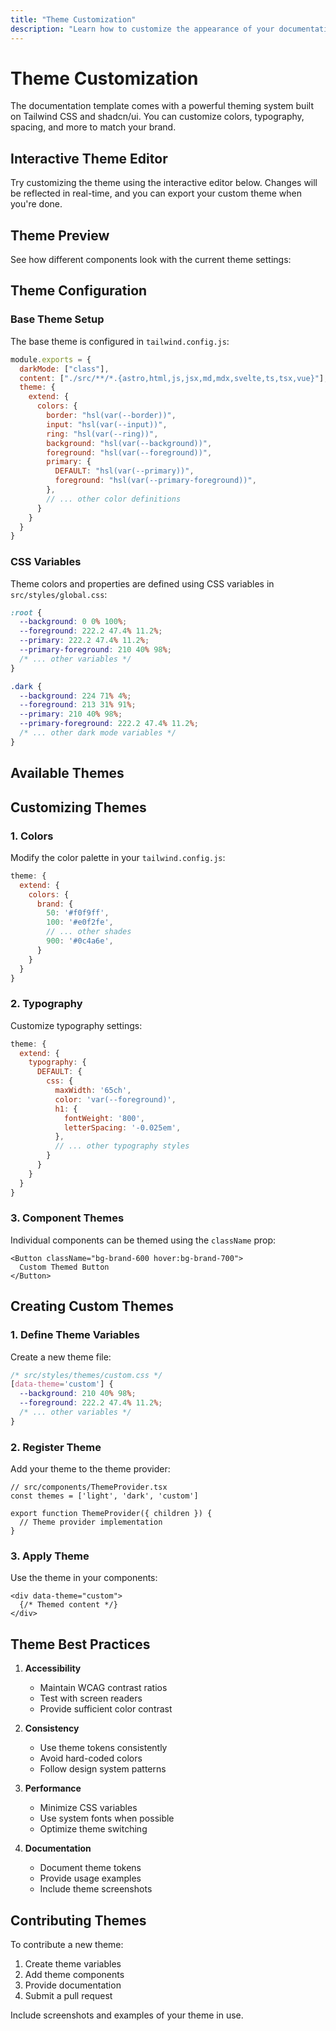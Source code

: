 ```yaml
---
title: "Theme Customization"
description: "Learn how to customize the appearance of your documentation site using themes."
---
```




<DocsLayout title={frontmatter.title} description={frontmatter.description}>

# Theme Customization

The documentation template comes with a powerful theming system built on Tailwind CSS and shadcn/ui. You can customize colors, typography, spacing, and more to match your brand.

## Interactive Theme Editor

Try customizing the theme using the interactive editor below. Changes will be reflected in real-time, and you can export your custom theme when you're done.

<ThemeCustomizer client:load />

## Theme Preview

See how different components look with the current theme settings:

<ThemePreview client:load />

## Theme Configuration

### Base Theme Setup

The base theme is configured in `tailwind.config.js`:

```js
module.exports = {
  darkMode: ["class"],
  content: ["./src/**/*.{astro,html,js,jsx,md,mdx,svelte,ts,tsx,vue}"],
  theme: {
    extend: {
      colors: {
        border: "hsl(var(--border))",
        input: "hsl(var(--input))",
        ring: "hsl(var(--ring))",
        background: "hsl(var(--background))",
        foreground: "hsl(var(--foreground))",
        primary: {
          DEFAULT: "hsl(var(--primary))",
          foreground: "hsl(var(--primary-foreground))",
        },
        // ... other color definitions
      }
    }
  }
}
```

### CSS Variables

Theme colors and properties are defined using CSS variables in `src/styles/global.css`:

```css
:root {
  --background: 0 0% 100%;
  --foreground: 222.2 47.4% 11.2%;
  --primary: 222.2 47.4% 11.2%;
  --primary-foreground: 210 40% 98%;
  /* ... other variables */
}

.dark {
  --background: 224 71% 4%;
  --foreground: 213 31% 91%;
  --primary: 210 40% 98%;
  --primary-foreground: 222.2 47.4% 11.2%;
  /* ... other dark mode variables */
}
```

## Available Themes

<ThemeVariants client:load />

## Customizing Themes

### 1. Colors

Modify the color palette in your `tailwind.config.js`:

```js
theme: {
  extend: {
    colors: {
      brand: {
        50: '#f0f9ff',
        100: '#e0f2fe',
        // ... other shades
        900: '#0c4a6e',
      }
    }
  }
}
```

### 2. Typography

Customize typography settings:

```js
theme: {
  extend: {
    typography: {
      DEFAULT: {
        css: {
          maxWidth: '65ch',
          color: 'var(--foreground)',
          h1: {
            fontWeight: '800',
            letterSpacing: '-0.025em',
          },
          // ... other typography styles
        }
      }
    }
  }
}
```

### 3. Component Themes

Individual components can be themed using the `className` prop:

```tsx
<Button className="bg-brand-600 hover:bg-brand-700">
  Custom Themed Button
</Button>
```

## Creating Custom Themes

### 1. Define Theme Variables

Create a new theme file:

```css
/* src/styles/themes/custom.css */
[data-theme='custom'] {
  --background: 210 40% 98%;
  --foreground: 222.2 47.4% 11.2%;
  /* ... other variables */
}
```

### 2. Register Theme

Add your theme to the theme provider:

```tsx
// src/components/ThemeProvider.tsx
const themes = ['light', 'dark', 'custom']

export function ThemeProvider({ children }) {
  // Theme provider implementation
}
```

### 3. Apply Theme

Use the theme in your components:

```tsx
<div data-theme="custom">
  {/* Themed content */}
</div>
```

## Theme Best Practices

1. **Accessibility**
   - Maintain WCAG contrast ratios
   - Test with screen readers
   - Provide sufficient color contrast

2. **Consistency**
   - Use theme tokens consistently
   - Avoid hard-coded colors
   - Follow design system patterns

3. **Performance**
   - Minimize CSS variables
   - Use system fonts when possible
   - Optimize theme switching

4. **Documentation**
   - Document theme tokens
   - Provide usage examples
   - Include theme screenshots

## Contributing Themes

To contribute a new theme:

1. Create theme variables
2. Add theme components
3. Provide documentation
4. Submit a pull request

Include screenshots and examples of your theme in use.

</DocsLayout>